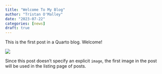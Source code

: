 ```yaml
---
title: "Welcome To My Blog"
author: "Tristan O'Malley"
date: "2023-07-22"
categories: [news]
draft: true
---
```


This is the first post in a Quarto blog. Welcome!

![](thumbnail.jpg)

Since this post doesn't specify an explicit `image`, the first image in the post will be used in the listing page of posts.
